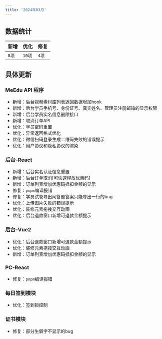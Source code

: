 ```yaml
---
title: '2024年03月'
---
```


## 数据统计

| 新增 | 优化 | 修复 |
| --- | --- | --- |
| `8项` | `10项` | `4项` |

## 具体更新

### MeEdu API 程序

- 新增：后台视频素材库列表返回数据增加hook
- 新增：后台学员手机号、身份证号、真实姓名、管理员注册邮箱的显示权限
- 新增：后台学员实名信息删除接口
- 新增：取消订单API
- 优化：学员密码重置
- 优化：异常返回格式优化
- 优化：微信扫码登录生成二维码失败的错误提示
- 优化：用户协议和隐私协议的渲染

### 后台-React

- 新增：后台实名认证信息重置
- 新增：后台订单取消[可快速释放优惠码]
- 新增：订单列表增加优惠码抵扣金额的显示
- 修复：`pnpm`编译报错
- 修复：学员试卷导出问答题答案只能导出一行的bug
- 优化：上传图片失败的错误提示
- 优化：装修元素拖拽交互动画
- 优化：后台退款窗口新增可退款金额提示

### 后台-Vue2

- 优化：后台退款窗口新增可退款金额提示
- 优化：装修元素拖拽交互动画
- 新增：订单列表增加优惠码抵扣金额的显示

### PC-React

- 修复：`pnpm`编译报错

### 每日签到模块

- 优化：签到锁控制

### 证书模块

- 修复：部分生僻字不显示的bug